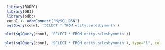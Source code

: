 ```r
 library(RODBC)
 library(DBI)
 library(odbc)
 conn1 <- odbcConnect("MySQL_DSN")
 sqlQuery(conn1, 'SELECT * FROM ecity.salesbymonth')
```

```r
plot(sqlQuery(conn1, 'SELECT * FROM ecity.salesbymonth'))
```
```r
plot(sqlQuery(conn1, 'SELECT * FROM ecity.salesbymonth'), type="l", col="green", lwd=5, xlab="SaleDate", ylab="Total", main="Customer Sales by Month")
```